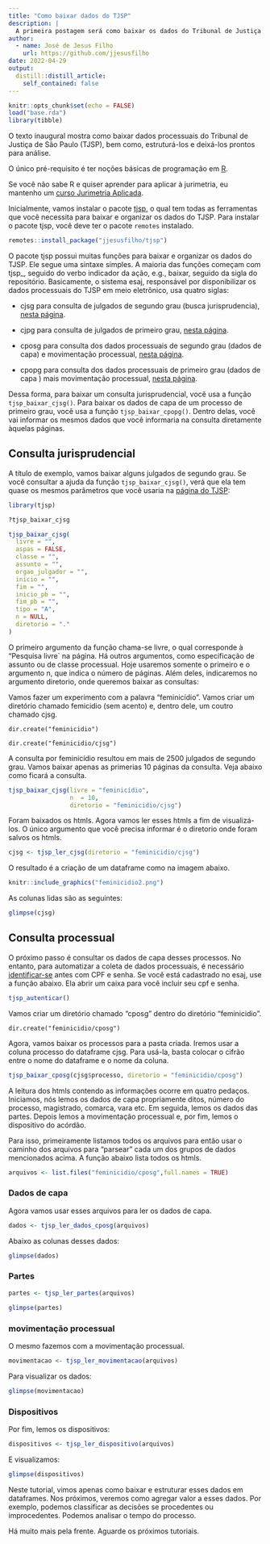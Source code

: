 ```yaml
---
title: "Como baixar dados do TJSP"
description: |
  A primeira postagem será como baixar os dados do Tribunal de Justiça de São Paulo usando o pacote tjsp.
author:
  - name: José de Jesus Filho
    url: https://github.com/jjesusfilho
date: 2022-04-29
output:
  distill::distill_article:
    self_contained: false
---
```



```r
knitr::opts_chunk$set(echo = FALSE)
load("base.rda")
library(tibble)
```

O texto inaugural mostra como baixar dados processuais do Tribunal de Justiça de São Paulo (TJSP), bem como, estruturá-los e deixá-los prontos para análise. 


O único pré-requisito é ter noções básicas de programação em [R](https://www.r-project.org/). 

Se você não sabe R e quiser aprender para aplicar à jurimetria, eu mantenho um [curso Jurimetria Aplicada](jurimetria.consudata.com.br).

Inicialmente, vamos instalar o pacote [tjsp](https://tjsp.consudata.com.br), o qual tem todas as ferramentas que você necessita para baixar e organizar os dados do TJSP. Para instalar o pacote tjsp, você deve ter o pacote `remotes` instalado.

```r
remotes::install_package("jjesusfilho/tjsp")
```

O pacote tjsp possui muitas funções para baixar e organizar os dados do TJSP. Ele segue uma sintaxe simples. A maioria das funções começam com tjsp_, seguido do verbo indicador da ação, e.g., baixar, seguido da sigla do repositório. Basicamente, o sistema esaj, responsável por disponibilizar os dados processuais do TJSP em meio eletrônico, usa quatro siglas: 

-  cjsg para consulta de julgados de segundo grau (busca jurisprudencia), [nesta página](https://esaj.tjsp.jus.br/cjsg/resultadoCompleta.do).

- cjpg para consulta de julgados de primeiro grau, [nesta página](https://esaj.tjsp.jus.br/cjpg/).

- cposg para consulta dos dados processuais de segundo grau (dados de capa) e movimentação processual, [nesta página](https://esaj.tjsp.jus.br/cposg/open.do).

- cpopg para consulta dos dados processuais de primeiro grau (dados de capa ) mais movimentação processual, [nesta página](https://esaj.tjsp.jus.br/cpopg/open.do).

Dessa forma, para baixar um consulta jurisprudencial, você usa a função `tjsp_baixar_cjsg()`. Para baixar os dados de capa de um processo de primeiro grau, você usa a função `tjsp_baixar_cpopg()`. Dentro delas, você vai informar os mesmos dados que você informaria na consulta diretamente àquelas páginas. 

## Consulta jurisprudencial

A título de exemplo, vamos baixar alguns julgados de segundo grau. Se você consultar a ajuda da função `tjsp_baixar_cjsg()`, verá que ela tem quase os mesmos parâmetros que você usaria na [página do TJSP](https://esaj.tjsp.jus.br/cjsg/consultaCompleta.do):

```r
library(tjsp)

?tjsp_baixar_cjsg

```

```r
tjsp_baixar_cjsg(
  livre = "",
  aspas = FALSE,
  classe = "",
  assunto = "",
  orgao_julgador = "",
  inicio = "",
  fim = "",
  inicio_pb = "",
  fim_pb = "",
  tipo = "A",
  n = NULL,
  diretorio = "."
)
```

O primeiro argumento da função chama-se livre, o qual corresponde à "Pesquisa livre` na página. Há outros argumentos, como especificação de assunto ou de classe processual. Hoje usaremos somente o primeiro e o argumento n, que indica o número de páginas. Além deles, indicaremos no argumento diretorio, onde queremos baixar as consultas:

Vamos fazer um experimento com a palavra "feminicídio". Vamos criar um diretório chamado femicidio (sem acento) e, dentro dele, um coutro chamado cjsg.

```
dir.create("feminicidio")

dir.create("feminicidio/cjsg")
```

A consulta por feminicídio resultou em mais de 2500 julgados de segundo grau. Vamos baixar apenas as primerias 10 páginas da consulta. Veja abaixo como ficará a consulta.

```r
tjsp_baixar_cjsg(livre = "feminicídio",
                 n  = 10,
                 diretorio = "feminicidio/cjsg")
```

Foram baixados os htmls. Agora vamos ler esses htmls a fim de visualizá-los. O único argumento que você precisa informar é o diretorio onde foram salvos os  htmls.

```r
cjsg <- tjsp_ler_cjsg(diretorio = "feminicidio/cjsg")
```
O resultado é a criação de um dataframe como na imagem abaixo.

```r
knitr::include_graphics("feminicidio2.png")
```

As colunas lidas são as seguintes:

```r
glimpse(cjsg)
```


## Consulta processual

O próximo passo é consultar os dados de capa desses processos. No entanto, para automatizar a coleta de dados processuais, é necessário [identificar-se](https://esaj.tjsp.jus.br/sajcas/login) antes com CPF e senha. Se você está cadastrado no esaj, use a função abaixo. Ela abrir um caixa para você incluir seu cpf e senha.

```r
tjsp_autenticar()
```

Vamos criar um diretório chamado "cposg" dentro do diretório "feminicidio".

```
dir.create("feminicidio/cposg")
```

Agora, vamos baixar os processos para a pasta criada. Iremos usar a coluna processo do dataframe cjsg. Para usá-la, basta colocar o cifrão entre o nome do dataframe e o nome da coluna.

```r
tjsp_baixar_cposg(cjsg$processo, diretorio = "feminicidio/cposg")
```

A leitura dos htmls contendo as informações ocorre em quatro pedaços. Iniciamos, nós lemos os dados de capa propriamente ditos, número do processo, magistrado, comarca, vara etc. Em seguida, lemos os dados das partes. Depois lemos a movimentação processual e, por fim, lemos o dispositivo do acórdão. 

Para isso, primeiramente listamos todos os arquivos para então usar o caminho dos arquivos para "parsear" cada um dos grupos de dados mencionados acima. A função abaixo lista todos os htmls.

```r
arquivos <- list.files("feminicidio/cposg",full.names = TRUE)
```

### Dados de capa 
Agora vamos usar esses arquivos para ler os dados de capa.

```r
dados <- tjsp_ler_dados_cposg(arquivos)
```

Abaixo as colunas desses dados:

```r

glimpse(dados)

```


### Partes

```r
partes <- tjsp_ler_partes(arquivos)
```


```r
glimpse(partes)
```

### movimentação processual

O mesmo fazemos com a movimentação processual.

```r
movimentacao <- tjsp_ler_movimentacao(arquivos)
```

Para visualizar os dados:

```r
glimpse(movimentacao)
```


### Dispositivos

Por fim, lemos os dispositivos:

```r
dispositivos <- tjsp_ler_dispositivo(arquivos)
```
E visualizamos:

```r

glimpse(dispositivos)

```

Neste tutorial, vimos apenas como baixar e estruturar esses dados em dataframes. Nos próximos, veremos como agregar valor a esses dados. Por exemplo, podemos classificar as decisões se procedentes ou improcedentes. Podemos analisar o tempo do processo.

Há muito mais pela frente. Aguarde os próximos tutoriais.




